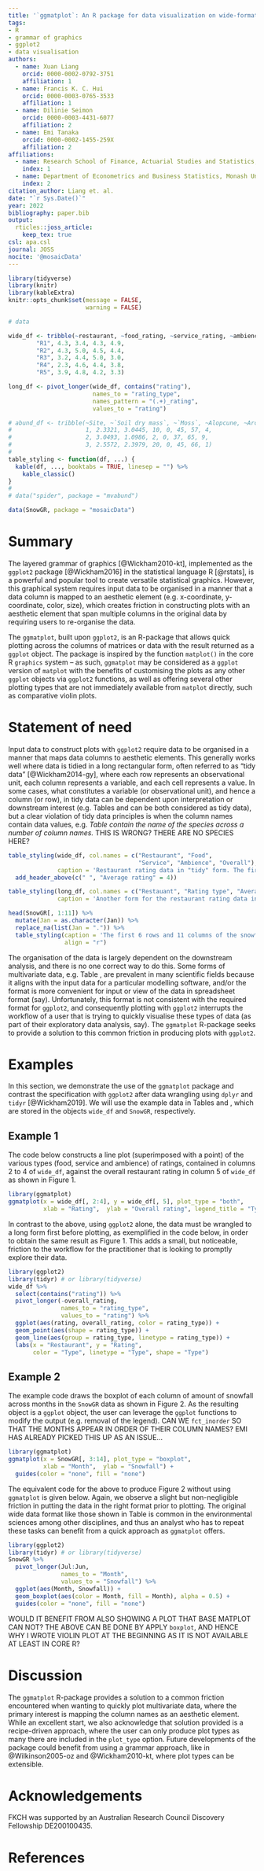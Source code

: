 ```yaml
---
title: '`ggmatplot`: An R package for data visualization on wide-format data'
tags:
- R
- grammar of graphics
- ggplot2
- data visualisation
authors:
  - name: Xuan Liang
    orcid: 0000-0002-0792-3751
    affiliation: 1
  - name: Francis K. C. Hui
    orcid: 0000-0003-0765-3533
    affiliation: 1
  - name: Dilinie Seimon
    orcid: 0000-0003-4431-6077
    affiliation: 2
  - name: Emi Tanaka
    orcid: 0000-0002-1455-259X
    affiliation: 2
affiliations:
  - name: Research School of Finance, Actuarial Studies and Statistics, The Australian National University
    index: 1
  - name: Department of Econometrics and Business Statistics, Monash University
    index: 2
citation_author: Liang et. al.
date: "`r Sys.Date()`"
year: 2022
bibliography: paper.bib
output: 
  rticles::joss_article:
    keep_tex: true
csl: apa.csl
journal: JOSS
nocite: '@mosaicData'
---
```



```r
library(tidyverse)
library(knitr)
library(kableExtra)
knitr::opts_chunk$set(message = FALSE,
                      warning = FALSE)

# data 

wide_df <- tribble(~restaurant, ~food_rating, ~service_rating, ~ambience_rating, ~overall_rating,
        "R1", 4.3, 3.4, 4.3, 4.9,
        "R2", 4.3, 5.0, 4.5, 4.4,
        "R3", 3.2, 4.4, 5.0, 3.0, 
        "R4", 2.3, 4.6, 4.4, 3.8, 
        "R5", 3.9, 4.8, 4.2, 3.3)

long_df <- pivot_longer(wide_df, contains("rating"), 
                        names_to = "rating_type",
                        names_pattern = "(.+)_rating",
                        values_to = "rating")

# abund_df <- tribble(~Site, ~`Soil dry mass`, ~`Moss`, ~Alopcune, ~Arctlute, ~Pardpull, ~Trocterr, ~Zoraspin,
#                     1, 2.3321, 3.0445, 10, 0, 45, 57, 4,
#                     2, 3.0493, 1.0986, 2, 0, 37, 65, 9,
#                     3, 2.5572, 2.3979, 20, 0, 45, 66, 1)
# 
table_styling <- function(df, ...) {
  kable(df, ..., booktabs = TRUE, linesep = "") %>%
    kable_classic()
}
# 
# data("spider", package = "mvabund")

data(SnowGR, package = "mosaicData")

```



# Summary

The layered grammar of graphics [@Wickham2010-kt], implemented as the `ggplot2` package [@Wickham2016] in the statistical language R [@rstats], is a powerful and popular tool to create versatile statistical graphics. However, this graphical system requires input data to be organised in a manner that a data column is mapped to an aesthetic element (e.g. x-coordinate, y-coordinate, color, size), which creates friction in constructing plots with an aesthetic element that span multiple columns in the original data by requiring users to re-organise the data.  
<!-- Should we use the words long and wide format data frames here, or is that wrong? I only ask because I (maybe others?) think about ggplot requiring long format data, but we want to wide formatting? -->

The `ggmatplot`, built upon `ggplot2`, is an R-package that allows quick plotting across the columns of matrices or data with the result returned as a `ggplot` object. The package is inspired by the function `matplot()` in the core R `graphics` system -- as such, `ggmatplot` may be considered as a `ggplot` version of `matplot` with the benefits of customising the plots as any other `ggplot` objects via `ggplot2` functions, as well as offering several other plotting types that are not immediately available from `matplot` directly, such as comparative violin plots. 


# Statement of need

Input data to construct plots with `ggplot2` require data to be organised in a manner that maps data columns to aesthetic elements. This generally works well where data is tidied in a long rectangular form, often referred to as "tidy data" [@Wickham2014-gy], where each row represents an observational unit, each column represents a variable, and each cell represents a value. In some cases, what constitutes a variable (or observational unit), and hence a column (or row), in tidy data can be dependent upon interpretation or downstream interest (e.g. Tables \ref{tab:tab1} and \ref{tab:tab2} can be both considered as tidy data), but a clear violation of tidy data principles is when the column names contain data values, e.g. *Table \ref{tab:tab3} contain the name of the species across a number of column names.* THIS IS WRONG? THERE ARE NO SPECIES HERE?

```r
table_styling(wide_df, col.names = c("Restaurant", "Food",
                                     "Service", "Ambience", "Overall"),
              caption = 'Restaurant rating data in "tidy" form. The first column shows the restaurant ID, and the next four columns show the average ratings (out of 5) for food, service, ambience and overall, respectively.') %>% 
  add_header_above(c(" ", "Average rating" = 4))
```


```r
table_styling(long_df, col.names = c("Restauant", "Rating type", "Average rating"),
              caption = 'Another form for the restaurant rating data in Table \\ref{tab:tab1}. In Wickham (2014), this format is called the "molten" data.')
```

```r
head(SnowGR[, 1:11]) %>% 
  mutate(Jan = as.character(Jan)) %>% 
  replace_na(list(Jan = ".")) %>% 
  table_styling(caption = 'The first 6 rows and 11 columns of the snowfall data for Grand Rapids, Michigan in the `mosaicData` R pacakge (Prium, Kaplan \\& Horton, 2021).',
                align = "r")
```

The organisation of the data is largely dependent on the downstream analysis, and there is no one correct way to do this. Some forms of multivariate data, e.g. Table \ref{tab:tab3}, are prevalent in many scientific fields because it aligns with the input data for a particular modelling software, and/or the format is more convenient for input or view of the data in spreadsheet format (say). Unfortunately, this format is not consistent with the required format for `ggplot2`, and consequently plotting with `ggplot2` interrupts the workflow of a user that is trying to quickly visualise these types of data (as part of their exploratory data analysis, say). The `ggmatplot` R-package seeks to provide a solution to this common friction in producing plots with `ggplot2`. 



# Examples


In this section, we demonstrate the use of the `ggmatplot` package and contrast the specification with `ggplot2` after data wrangling using `dplyr` and `tidyr` [@Wickham2019]. We will use the example data in Tables \ref{tab:tab1} and \ref{tab:tab3}, which are stored in the objects `wide_df` and `SnowGR`, respectively.


## Example 1

The code below constructs a line plot (superimposed with a point) of the various types (food, service and ambience) of ratings, contained in columns 2 to 4 of `wide_df`, against the overall restaurant rating in column 5 of `wide_df` as shown in Figure 1.


```r
library(ggmatplot)
ggmatplot(x = wide_df[, 2:4], y = wide_df[, 5], plot_type = "both",
          xlab = "Rating",  ylab = "Overall rating", legend_title = "Type") 
```

In contrast to the above, using `ggplot2` alone, the data must be wrangled to a long form first before plotting, as exemplified in the code below, in order to obtain the same result as Figure 1. This adds a small, but noticeable, friction to the workflow for the practitioner that is looking to promptly explore their data. 

```r
library(ggplot2)
library(tidyr) # or library(tidyverse)
wide_df %>% 
  select(contains("rating")) %>% 
  pivot_longer(-overall_rating, 
               names_to = "rating_type",
               values_to = "rating") %>% 
  ggplot(aes(rating, overall_rating, color = rating_type)) + 
  geom_point(aes(shape = rating_type)) +
  geom_line(aes(group = rating_type, linetype = rating_type)) +
  labs(x = "Restaurant", y = "Rating", 
       color = "Type", linetype = "Type", shape = "Type")
```

## Example 2

The example code draws the boxplot of each column of amount of snowfall across months in the `SnowGR` data as shown in Figure 2. As the resulting object is a `ggplot` object, the user can leverage the `ggplot` functions to modify the output (e.g. removal of the legend). CAN WE `fct_inorder` SO THAT THE MONTHS APPEAR IN ORDER OF THEIR COLUMN NAMES? EMI HAS ALREADY PICKED THIS UP AS AN ISSUE...

```r
library(ggmatplot)
ggmatplot(x = SnowGR[, 3:14], plot_type = "boxplot",
          xlab = "Month",  ylab = "Snowfall") +
  guides(color = "none", fill = "none")
```

The equivalent code for the above to produce Figure 2 without using `ggmatplot` is given below. Again, we observe a slight but non-negligible friction in putting the data in the right format prior to plotting. The original wide data format like those shown in Table \ref{tab:tab3} is common in the environmental sciences among other disciplines, and thus an analyst who has to repeat these tasks can benefit from a quick approach as `ggmatplot` offers.

```r
library(ggplot2)
library(tidyr) # or library(tidyverse)
SnowGR %>% 
  pivot_longer(Jul:Jun, 
               names_to = "Month",
               values_to = "Snowfall") %>% 
  ggplot(aes(Month, Snowfall)) + 
  geom_boxplot(aes(color = Month, fill = Month), alpha = 0.5) +
  guides(color = "none", fill = "none")
```


WOULD IT BENEFIT FROM ALSO SHOWING A PLOT THAT BASE MATPLOT CAN NOT? THE ABOVE CAN BE DONE BY APPLY `boxplot`, AND HENCE WHY I WROTE VIOLIN PLOT AT THE BEGINNING AS IT IS NOT AVAILABLE AT LEAST IN CORE R?

# Discussion

The `ggmatplot` R-package provides a solution to a common friction encountered when wanting to quickly plot multivariate data, where the primary interest is mapping the column names as an aesthetic element. While an excellent start, we also acknowledge that solution provided is a recipe-driven approach, where the user can only produce plot types as many there are included in the `plot_type` option. Future developments of the package could benefit from using a grammar approach, like in @Wilkinson2005-oz and @Wickham2010-kt, where plot types can be extensible. 

# Acknowledgements 


FKCH was supported by an Australian Research Council Discovery Fellowship DE200100435.

# References
